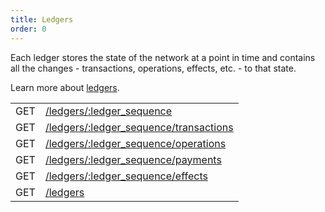 ```yaml
---
title: Ledgers
order: 0
---
```



Each ledger stores the state of the network at a point in time and contains all the changes - transactions, operations, effects, etc. - to that state.

Learn more about [ledgers](../../../../../../learn/glossary.mdx#ledger).

<EndpointsTable title="Endpoints">

|  |  |
| --- | --- |
| GET | [/ledgers/:ledger_sequence](../../retrieve-a-ledger.api.mdx) |
| GET | [/ledgers/:ledger_sequence/transactions](../../retrieve-a-ledgers-transactions.api.mdx) |
| GET | [/ledgers/:ledger_sequence/operations](../../retrieve-a-ledgers-operations.api.mdx) |
| GET | [/ledgers/:ledger_sequence/payments](../../retrieve-a-ledgers-payments.api.mdx) |
| GET | [/ledgers/:ledger_sequence/effects](../../retrieve-a-ledgers-effects.api.mdx) |
| GET | [/ledgers](../../list-all-ledgers.api.mdx) |

</EndpointsTable>

